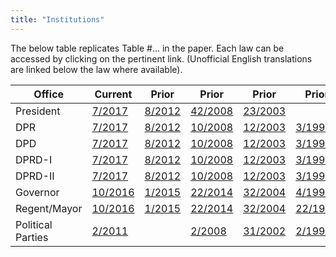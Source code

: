 ```yaml
---
title: "Institutions"
---
```


The below table replicates Table #... in the paper. Each law can be accessed by clicking on the pertinent link. (Unofficial English translations are linked below the law where available).

| Office            | Current                            | Prior                            | Prior                              | Prior                              | Prior                              |
|-------------------|------------------------------------|----------------------------------|------------------------------------|------------------------------------|------------------------------------|
| President         | [7/2017](Law/UU.7.2017.Indo.pdf)   | [8/2012](Law/UU.8.2012.Indo.pdf) | [42/2008](Law/UU.42.2008.Indo.pdf) | [23/2003](Law/UU.23.2003.Indo.pdf) |                                    |
| DPR               | [7/2017](Law/UU.7.2017.Indo.pdf)   | [8/2012](Law/UU.8.2012.Indo.pdf) | [10/2008](Law/UU.10.2008.Indo.pdf) | [12/2003](Law/UU.42.2008.Indo.pdf) | [3/1999](Law/UU.3.1999.Indo.pdf)   |
| DPD               | [7/2017](Law/UU.7.2017.Indo.pdf)   | [8/2012](Law/UU.8.2012.Indo.pdf) | [10/2008](Law/UU.10.2008.Indo.pdf) | [12/2003](Law/UU.12.2003.Indo.pdf) | [3/1999](Law/UU.3.1999.Indo.pdf)   |
| DPRD-I            | [7/2017](Law/UU.7.2017.Indo.pdf)   | [8/2012](Law/UU.8.2012.Indo.pdf) | [10/2008](Law/UU.10.2008.Indo.pdf) | [12/2003](Law/UU.12.2003.Indo.pdf) | [3/1999](Law/UU.3.1999.Indo.pdf)   |
| DPRD-II           | [7/2017](Law/UU.7.2017.Indo.pdf)   | [8/2012](Law/UU.8.2012.Indo.pdf) | [10/2008](Law/UU.10.2008.Indo.pdf) | [12/2003](Law/UU.12.2003.Indo.pdf) | [3/1999](Law/UU.3.1999.Indo.pdf)   |
| Governor          | [10/2016](Law/UU.10.2016.Indo.pdf) | [1/2015](Law/UU.7.2017.Indo.pdf) | [22/2014](Law/UU.22.2014.Indo.pdf) | [32/2004](Law/UU.32.2004.Indo.pdf) | [4/1999](Law/UU.4.1999.Indo.pdf)   |
| Regent/Mayor      | [10/2016](Law/UU.10.2016.Indo.pdf) | [1/2015](Law/UU.7.2017.Indo.pdf) | [22/2014](Law/UU.8.2012.Indo.pdf)  | [32/2004](Law/UU.32.2004.Indo.pdf) | [22/1999](Law/UU.22.1999.Indo.pdf) |
| Political Parties | [2/2011](Law/UU.2.2011.Indo.pdf)   |                                  | [2/2008](Law/UU.2.2012.Indo.pdf)   | [31/2002](Law/UU.31.2002.Indo.pdf) | [2/1999](Law/UU.2.1999.Indo.pdf)   |
